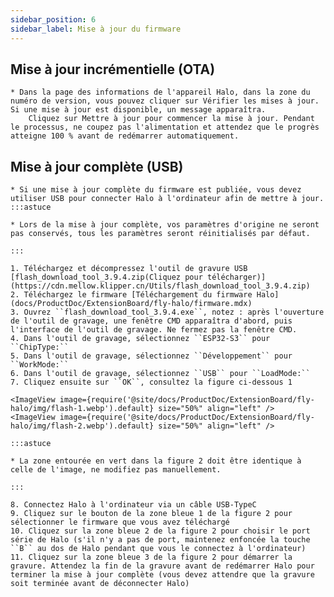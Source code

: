 ```yaml
---
sidebar_position: 6
sidebar_label: Mise à jour du firmware
---
```


## Mise à jour incrémentielle (OTA)

    * Dans la page des informations de l'appareil Halo, dans la zone du numéro de version, vous pouvez cliquer sur Vérifier les mises à jour. Si une mise à jour est disponible, un message apparaîtra.
        Cliquez sur Mettre à jour pour commencer la mise à jour. Pendant le processus, ne coupez pas l'alimentation et attendez que le progrès atteigne 100 % avant de redémarrer automatiquement.

## Mise à jour complète (USB)

    * Si une mise à jour complète du firmware est publiée, vous devez utiliser USB pour connecter Halo à l'ordinateur afin de mettre à jour.
    :::astuce

    * Lors de la mise à jour complète, vos paramètres d'origine ne seront pas conservés, tous les paramètres seront réinitialisés par défaut.

    :::

    1. Téléchargez et décompressez l'outil de gravure USB [flash_download_tool_3.9.4.zip(Cliquez pour télécharger)](https://cdn.mellow.klipper.cn/Utils/flash_download_tool_3.9.4.zip)
    2. Téléchargez le firmware [Téléchargement du firmware Halo](docs/ProductDoc/ExtensionBoard/fly-halo/firmware.mdx)
    3. Ouvrez ``flash_download_tool_3.9.4.exe``, notez : après l'ouverture de l'outil de gravage, une fenêtre CMD apparaîtra d'abord, puis l'interface de l'outil de gravage. Ne fermez pas la fenêtre CMD.
    4. Dans l'outil de gravage, sélectionnez ``ESP32-S3`` pour ``ChipType:``
    5. Dans l'outil de gravage, sélectionnez ``Développement`` pour ``WorkMode:``
    6. Dans l'outil de gravage, sélectionnez ``USB`` pour ``LoadMode:``
    7. Cliquez ensuite sur ``OK``, consultez la figure ci-dessous 1

    <ImageView image={require('@site/docs/ProductDoc/ExtensionBoard/fly-halo/img/flash-1.webp').default} size="50%" align="left" />
    <ImageView image={require('@site/docs/ProductDoc/ExtensionBoard/fly-halo/img/flash-2.webp').default} size="50%" align="left" />
    
    :::astuce

    * La zone entourée en vert dans la figure 2 doit être identique à celle de l'image, ne modifiez pas manuellement.

    :::

    8. Connectez Halo à l'ordinateur via un câble USB-TypeC
    9. Cliquez sur le bouton de la zone bleue 1 de la figure 2 pour sélectionner le firmware que vous avez téléchargé
    10. Cliquez sur la zone bleue 2 de la figure 2 pour choisir le port série de Halo (s'il n'y a pas de port, maintenez enfoncée la touche ``B`` au dos de Halo pendant que vous le connectez à l'ordinateur)
    11. Cliquez sur la zone bleue 3 de la figure 2 pour démarrer la gravure. Attendez la fin de la gravure avant de redémarrer Halo pour terminer la mise à jour complète (vous devez attendre que la gravure soit terminée avant de déconnecter Halo)
